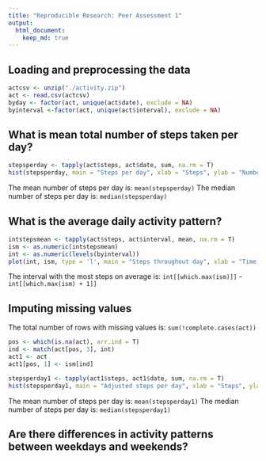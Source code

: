 ```yaml
---
title: "Reproducible Research: Peer Assessment 1"
output: 
  html_document:
    keep_md: true
---
```



## Loading and preprocessing the data
```r
actcsv <- unzip("./activity.zip")
act <- read.csv(actcsv)
byday <- factor(act, unique(act$date), exclude = NA)
byinterval <-factor(act, unique(act$interval), exclude = NA)
```

## What is mean total number of steps taken per day?
```r
stepsperday <- tapply(act$steps, act$date, sum, na.rm = T)
hist(stepsperday, main = "Steps per day", xlab = "Steps", ylab = "Number of Days", col = "Red", breaks = 15)
```

The mean number of steps per day is: `mean(stepsperday)`
The median number of steps per day is: `median(stepsperday)`

## What is the average daily activity pattern?
```r
intstepsmean <- tapply(act$steps, act$interval, mean, na.rm = T)
ism <- as.numeric(intstepsmean)
int <- as.numeric(levels(byinterval))
plot(int, ism, type = 'l', main = "Steps throughout day", xlab = "Time Interval", ylab = "Mean Steps")
```

The interval with the most steps on average is: `int[[which.max(ism)]]` - `int[[which.max(ism) + 1]]`


## Imputing missing values

The total number of rows with missing values is: `sum(!complete.cases(act))`

```r
pos <- which(is.na(act), arr.ind = T)
ind <- match(act[pos, 3], int)
act1 <- act
act1[pos, 1] <- ism[ind]
```

```r
stepsperday1 <- tapply(act1$steps, act1$date, sum, na.rm = T)
hist(stepsperday1, main = "Adjusted steps per day", xlab = "Steps", ylab = "Number of Days", col = "Red", breaks = 15)
```

The mean number of steps per day is: `mean(stepsperday1)`
The median number of steps per day is: `median(stepsperday1)`

## Are there differences in activity patterns between weekdays and weekends?
